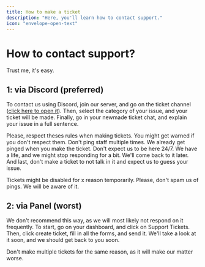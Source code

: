 ```yaml
---
title: How to make a ticket
description: "Here, you'll learn how to contact support."
icon: "envelope-open-text"
---
```


# How to contact support?
Trust me, it's easy.

## 1: via Discord (preferred)
To contact us using Discord, join our server, and go on the ticket channel ([click here to open it](https://discord.com/channels/1030919416680038460/1046855982145355846/1204483726969536592)).
Then, select the category of your issue, and your ticket will be made.
Finally, go in your newmade ticket chat, and explain your issue in a full sentence. 

<Warning>Please, respect theses rules when making tickets. You might get warned if you don't respect them. Don't ping staff multiple times. We already get pinged when you make the ticket. Don't expect us to be here 24/7. We have a life, and we might stop responding for a bit. We'll come back to it later. And last, don't make a ticket to not talk in it and expect us to guess your issue.</Warning>

<Tip>Tickets might be disabled for x reason temporarily. Please, don't spam us of pings. We will be aware of it.</Tip>

## 2: via Panel (worst)
We don't recommend this way, as we will most likely not respond on it frequently.
To start, go on your dashboard, and click on Support Tickets. Then, click create ticket, fill in all the forms, and send it.
We'll take a look at it soon, and we should get back to you soon.

<Note>Don't make multiple tickets for the same reason, as it will make our matter worse.</Note>
